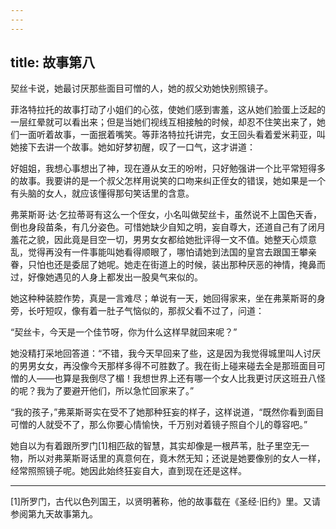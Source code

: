 ```yaml
---
---
---
```

title: 故事第八
---

契丝卡说，她最讨厌那些面目可憎的人，她的叔父劝她快别照镜子。



菲洛特拉托的故事打动了小姐们的心弦，使她们感到害羞，这从她们脸蛋上泛起的一层红晕就可以看出来；但是当她们视线互相接触的时候，却忍不住笑出来了，她们一面听着故事，一面抿着嘴笑。等菲洛特拉托讲完，女王回头看着爱米莉亚，叫她接下去讲一个故事。她如好梦初醒，叹了一口气，这才讲道：

好姐姐，我想心事想出了神，现在遵从女王的吩咐，只好勉强讲一个比平常短得多的故事。我要讲的是一个叔父怎样用说笑的口吻来纠正侄女的错误，她如果是一个有头脑的女人，就应该懂得那句笑话里的含意。

弗莱斯哥·达·乞拉蒂哥有这么一个侄女，小名叫做契丝卡，虽然说不上国色天香，倒也身段苗条，有几分姿色。可惜她缺少自知之明，妄自尊大，还道自己有了闭月羞花之貌，因此竟是目空一切，男男女女都给她批评得一文不值。她整天心烦意乱，觉得再没有一件事能叫她看得顺眼了，哪怕请她到法国的皇宫去跟国王攀亲眷，只怕也还是委屈了她呢。她走在街道上的时候，装出那种厌恶的神情，掩鼻而过，好像她遇见的人身上都发出一股臭气来似的。

她这种种装腔作势，真是一言难尽；单说有一天，她回得家来，坐在弗莱斯哥的身旁，长吁短叹，像有着一肚子气恼似的，那叔父看不过了，问道：

“契丝卡，今天是一个佳节呀，你为什么这样早就回来呢？”

她没精打采地回答道：“不错，我今天早回来了些，这是因为我觉得城里叫人讨厌的男男女女，再没像今天那样多得不可胜数了。我在街上碰来碰去全是那班面目可憎的人——也算是我倒尽了楣！我想世界上还有哪一个女人比我更讨厌这班丑八怪的呢？我为了要避开他们，所以急忙回家来了。”

“我的孩子，”弗莱斯哥实在受不了她那种狂妄的样子，这样说道，“既然你看到面目可憎的人就受不了，那么你要心情愉快，千万别对着镜子照自个儿的尊容吧。”

她自以为有着跟所罗门[1]相匹敌的智慧，其实却像是一根芦苇，肚子里空无一物，所以对弗莱斯哥话里的真意何在，竟木然无知；还说是她要像别的女人一样，经常照照镜子呢。她因此始终狂妄自大，直到现在还是这样。



* * *



[1]所罗门，古代以色列国王，以贤明著称，他的故事载在《圣经·旧约》里。又请参阅第九天故事第九。